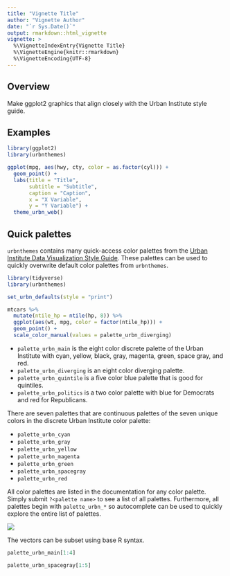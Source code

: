 ```yaml
---
title: "Vignette Title"
author: "Vignette Author"
date: "`r Sys.Date()`"
output: rmarkdown::html_vignette
vignette: >
  %\VignetteIndexEntry{Vignette Title}
  %\VignetteEngine{knitr::rmarkdown}
  %\VignetteEncoding{UTF-8}
---
```


## Overview

Make ggplot2 graphics that align closely with the Urban Institute style guide.

## Examples

```r
library(ggplot2)
library(urbnthemes)

ggplot(mpg, aes(hwy, cty, color = as.factor(cyl))) +
  geom_point() +
  labs(title = "Title", 
       subtitle = "Subtitle", 
       caption = "Caption",
       x = "X Variable", 
       y = "Y Variable") +
  theme_urbn_web()

```

## Quick palettes

`urbnthemes` contains many quick-access color palettes from the [Urban Institute Data Visualization Style Guide](http://urbaninstitute.github.io/graphics-styleguide/). These palettes can be used to quickly overwrite default color palettes from `urbnthemes`.

```r
library(tidyverse)
library(urbnthemes)

set_urbn_defaults(style = "print")

mtcars %>%
  mutate(ntile_hp = ntile(hp, 8)) %>%
  ggplot(aes(wt, mpg, color = factor(ntile_hp))) +
  geom_point() +
  scale_color_manual(values = palette_urbn_diverging)
```

* `palette_urbn_main` is the eight color discrete palette of the Urban Institute with cyan, yellow, black, gray, magenta, green, space gray, and red. 
* `palette_urbn_diverging` is an eight color diverging palette. 
* `palette_urbn_quintile` is a five color blue palette that is good for quintiles. 
* `palette_urbn_politics` is a two color palette with blue for Democrats and red for Republicans. 

There are seven palettes that are continuous palettes of the seven unique colors in the discrete Urban Institute color palette:

* `palette_urbn_cyan`
* `palette_urbn_gray`
* `palette_urbn_yellow`
* `palette_urbn_magenta`
* `palette_urbn_green`
* `palette_urbn_spacegray`
* `palette_urbn_red`

All color palettes are listed in the documentation for any color palette. Simply submit `?<palette name>` to see a list of all palettes. Furthermore, all palettes begin with `palette_urbn_*` so autocomplete can be used to quickly explore the entire list of palettes. 

![](images/autocomplete.png)

The vectors can be subset using base R syntax. 

```r
palette_urbn_main[1:4]
```

```r
palette_urbn_spacegray[1:5]
```
